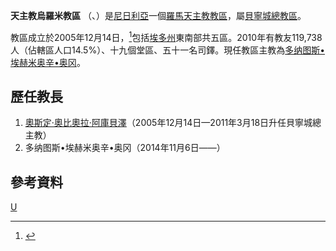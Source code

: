 {{Infobox Roman Catholic diocese
|Roman Catholic Diocese of = 天主教烏羅米教區
|Latin name of diocese = Dioecesis Uromiensis
|image =
|caption =
|location = [[尼日利亞|尼日利亞]]
|territory =埃多州東南部
|population =119,738
|rite = 拉丁禮
|patron = 
|province = 貝寧城
|established = 2005年
|cathedral = 聖安多尼主教座堂
|co-cathedral =
|leadership = 主教
|website = [http://www.uromidiocese.org/ 官方網頁]
|教宗 =
|metropolitan =
|ordinary = 多纳图斯•埃赫米奥辛•奥冈
|coadjutor bishop =
|auxiliary =
}}

'''天主教烏羅米教區''' （{{lang-la|Dioecesis Uromiensis}}、{{lang-en|Diocese of Uromi}}）是[[尼日利亞|尼日利亞]]一個[[羅馬天主教|羅馬天主教]][[教區|教區]]，屬[[天主教貝寧城總教區|貝寧城總教區]]。

教區成立於2005年12月14日，<ref>{{cite journal
|journal=[[宗座公報|宗座公報]]
|publisher=梵蒂岡出版社
|date=2006年
|volume=98
|title=''Cunctae catholicae Ecclesiae''
|page=487
|url=http://www.vatican.va/archive/aas/documents/AAS%2098%20%5B2006%5D%20-%20ocr.pdf
|access-date=2014-03-03
|archive-date=2010-03-27
|archive-url=https://web.archive.org/web/20100327071121/http://www.vatican.va/archive/aas/documents/AAS%2098%20%5B2006%5D%20-%20ocr.pdf
|dead-url=no
}}</ref>包括[[埃多州|埃多州]]東南部共五區。2010年有教友119,738人（佔轄區人口14.5%）、十九個堂區、五十一名司鐸。現任教區主教為[[多纳图斯•埃赫米奥辛•奥冈|多纳图斯•埃赫米奥辛•奥冈]]。
==歷任教長==
#[[奧斯定‧奧比奧拉‧阿庫貝澤|奧斯定‧奧比奧拉‧阿庫貝澤]]（2005年12月14日—2011年3月18日升任貝寧城總主教）
#多纳图斯•埃赫米奥辛•奥冈（2014年11月6日——）
==參考資料==

{{reflist}}
{{尼日利亞天主教教區}}
[[Category:尼日利亞天主教教區|U]]